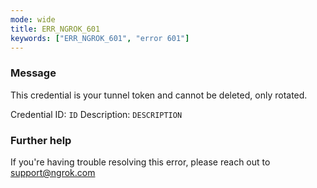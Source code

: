 ```yaml
---
mode: wide
title: ERR_NGROK_601
keywords: ["ERR_NGROK_601", "error 601"]
---
```



### Message

This credential is your tunnel token and cannot be deleted, only rotated.

Credential ID: `ID`
Description: `DESCRIPTION`

<ErrorDetails />

### Further help

If you're having trouble resolving this error, please reach out to [support@ngrok.com](mailto:support@ngrok.com?subject=Help%20with%20ERR_NGROK_601)
